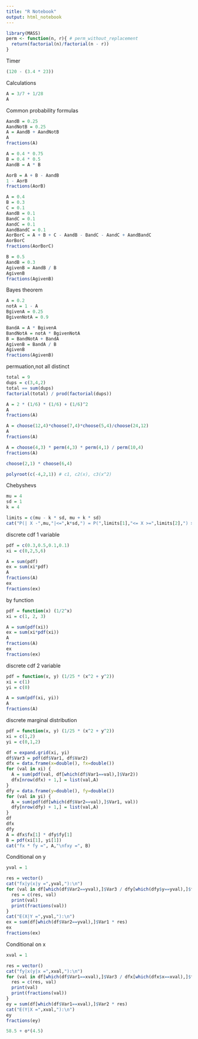 ```yaml
---
title: "R Notebook"
output: html_notebook
---
```


```r
library(MASS)
perm <- function(n, r){ # perm_without_replacement
  return(factorial(n)/factorial(n - r))
}
```
Timer
```r
(120 - (3.4 * 23))
```

Calculations
```r
A = 3/7 + 1/28
A
```


Common probability formulas
```r
AandB = 0.25
AandNotB = 0.25
A = AandB + AandNotB
A
fractions(A)
```
```r
A = 0.4 * 0.75
B = 0.4 * 0.5
AandB = A * B

AorB = A + B - AandB
1 - AorB
fractions(AorB)
```
```r
A = 0.4
B = 0.3
C = 0.1
AandB = 0.1
BandC = 0.1
AandC = 0.1
AandBandC = 0.1
AorBorC = A + B + C - AandB - BandC - AandC + AandBandC
AorBorC
fractions(AorBorC)
```
```r
B = 0.5
AandB = 0.3
AgivenB = AandB / B
AgivenB
fractions(AgivenB)
```


Bayes theorem
```r
A = 0.2
notA = 1 - A
BgivenA = 0.25
BgivenNotA = 0.9

BandA = A * BgivenA
BandNotA = notA * BgivenNotA
B = BandNotA + BandA
AgivenB = BandA / B
AgivenB
fractions(AgivenB)
```
permuation,not all distinct 
```r
total = 9
dups = c(3,4,2)
total == sum(dups)
factorial(total) / prod(factorial(dups))
```

```r
A = 2 * (1/6) * (1/6) + (1/6)^2
A
fractions(A)
```
```r
A = choose(12,4)*choose(7,4)*choose(5,4)/choose(24,12)
A
fractions(A)
```

```r
A = choose(4,3) * perm(4,3) * perm(4,1) / perm(10,4)
fractions(A)
```

```r
choose(2,1) * choose(6,4)
```

```r
polyroot(c(-4,2,1)) # c1, c2(x), c3(x^2)
```

Chebyshevs
```r
mu = 4
sd = 1
k = 4

limits = c(mu - k * sd, mu + k * sd)
cat("P(| X -",mu,"|<=",k*sd,") = P(",limits[1],"<= X >=",limits[2],") >=",1-1/k^2,"\nP(| X -",mu,"|>",k*sd,") = P(X <",limits[1],"or X >",limits[2],") <=",1/k)
```

discrete cdf 1 variable
```r
pdf = c(0.3,0.5,0.1,0.1)
xi = c(0,2,5,6)

A = sum(pdf)
ex = sum(xi*pdf)
A
fractions(A)
ex
fractions(ex)
```
by function
```r
pdf = function(x) (1/2^x)
xi = c(1, 2, 3)

A = sum(pdf(xi))
ex = sum(xi*pdf(xi))
A
fractions(A)
ex
fractions(ex)
```
discrete cdf 2 variable
```r
pdf = function(x, y) (1/25 * (x^2 + y^2))
xi = c(1)
yi = c(0)

A = sum(pdf(xi, yi))
A
fractions(A)
```
discrete marginal distribution
```r
pdf = function(x, y) (1/25 * (x^2 + y^2))
xi = c(1,2)
yi = c(0,1,2)

df = expand.grid(xi, yi)
df$Var3 = pdf(df$Var1, df$Var2)
dfx = data.frame(x=double(), fx=double())
for (val in xi) {
  A = sum(pdf(val, df[which(df$Var1==val),]$Var2))
  dfx[nrow(dfx) + 1,] = list(val,A)
}
dfy = data.frame(y=double(), fy=double())
for (val in yi) {
  A = sum(pdf(df[which(df$Var2==val),]$Var1, val))
  dfy[nrow(dfy) + 1,] = list(val,A)
}
df
dfx
dfy
A = dfx$fx[1] * dfy$fy[1]
B = pdf(xi[1], yi[1])
cat("fx * fy =", A,"\nfxy =", B)
```
Conditional on y
```r
yval = 1

res = vector()
cat("fx|y(x|y =",yval,"):\n")
for (val in df[which(df$Var2==yval),]$Var3 / dfy[which(dfy$y==yval),]$fy) {
  res = c(res, val)
  print(val)
  print(fractions(val))
}
cat("E(X|Y =",yval,"):\n")
ex = sum(df[which(df$Var2==yval),]$Var1 * res)
ex
fractions(ex)
```
Conditional on x
```r
xval = 1

res = vector()
cat("fy|x(y|x =",xval,"):\n")
for (val in df[which(df$Var1==xval),]$Var3 / dfx[which(dfx$x==xval),]$fx) {
  res = c(res, val)
  print(val)
  print(fractions(val))
}
ey = sum(df[which(df$Var1==xval),]$Var2 * res)
cat("E(Y|X =",xval,"):\n")
ey
fractions(ey)
```

```r
58.5 + o*(4.5)
```

